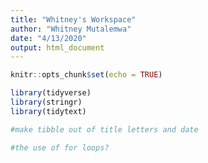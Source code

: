 ```yaml
---
title: "Whitney's Workspace"
author: "Whitney Mutalemwa"
date: "4/13/2020"
output: html_document
---
```


```r
knitr::opts_chunk$set(echo = TRUE)
```

```r
library(tidyverse)
library(stringr)
library(tidytext)

```

```r
#make tibble out of title letters and date

#the use of for loops?

```